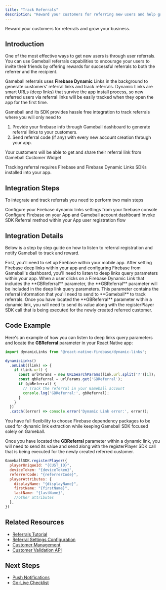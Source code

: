 ```yaml
---
title: "Track Referrals"
description: "Reward your customers for referring new users and help grow your business organically"
---
```


Reward your customers for referrals and grow your business.

## Introduction

One of the most effective ways to get new users is through user referrals. You can use Gameball referrals capabilities to encourage your users to invite their friends by offering rewards for successful referrals to both the referrer and the recipient.

Gameball referrals uses **Firebase Dynamic** Links in the background to generate customers' referral links and track referrals. Dynamic Links are smart URLs (deep links) that survive the app install process, so new referred users via referral links will be easily tracked when they open the app for the first time.

Gameball and its SDK provides hassle free integration to track referrals where you will only need to

1. Provide your firebase info through Gameball dashboard to generate referral links to your customers.
2. Send referral code (if any) with every new account creation through your app.

Your customers will be able to get and share their referral link from Gameball Customer Widget 

Tracking referral requires Firebase and Firebase Dynamic Links SDKs installed into your app.

## Integration Steps

To integrate and track referrals you need to perform two main steps

<Steps>
<Step title="Configure Firebase">
  Configure your Firebase dynamic links settings from your firebase console
</Step>

<Step title="Configure Gameball">
  Configure Firebase on your App and Gameball account dashboard
</Step>

<Step title="Invoke SDK Method">
  Invoke SDK Referral method within your App user registration flow
</Step>
</Steps>

## Integration Details

Below is a step by step guide on how to listen to referral registration and notify Gameball to track and reward.

<Steps>
<Step title="Set up Firebase">
  First, you'll need to set up Firebase within your mobile app.
</Step>

<Step title="Listen to Deep Links">
  After setting Firebase deep links within your app and configuring Firebase from Gameball's dashboard, you'll need to listen to deep links query parameters within your app. When a user clicks on a Firebase Dynamic Link that includes the **GBReferral** parameter, the **GBReferral** parameter will be included in the deep link query parameters.
</Step>

<Step title="Extract Referral Code">
  This parameter contains the referral information that you'll need to send to **Gameball** to track referrals.
</Step>

<Step title="Register with Referral">
  Once you have located the **GBReferral** parameter within a dynamic link, you will need to send its value along with the registerPlayer SDK call that is being executed for the newly created referred customer.
</Step>
</Steps>

## Code Example

Here's an example of how you can listen to deep links query parameters and locate the **GBReferral** parameter in your React Native app:

```javascript
import dynamicLinks from '@react-native-firebase/dynamic-links';

dynamicLinks()
  .onLink((link) => {
    if (link.url) {
      const urlParams = new URLSearchParams(link.url.split('?')[1]);
      const gbReferral = urlParams.get('GBReferral');
      if (gbReferral) {
        // Track the referral in your Gameball account
        console.log('GBReferral:', gbReferral);
      }
    }
  })
  .catch((error) => console.error('Dynamic Link error:', error));
```

You have full flexibility to choose Firebase dependency packages to be used for dynamic link extraction while keeping Gameball SDK focused solely on Gameball.

Once you have located the **GBReferral** parameter within a dynamic link, you will need to send its value and send along with the registerPlayer SDK call that is being executed for the newly created referred customer.

```javascript
GameballSDK.registerPlayer({
  playerUniqueId: "{CUST_ID}",
  deviceToken: "{deviceToken}",
  referrerCode: "{referrerCode}",
  playerAttributes: {
    displayName: "{displayName}",
    firstName: "{firstName}",
    lastName: "{lastName}",
    //other attributes
  },
})
```

## Related Resources

- [Referrals Tutorial](/tutorials/referral)
- [Referral Settings Configuration](/api-reference/configurations/program-configurations/referral-settings)
- [Customer Management](/api-reference/customers/customers)
- [Customer Validation API](/api-reference/customers/management/validate-referrer-code)

## Next Steps

- [Push Notifications](/installation-guide/react-native/push-notifications)
- [Go-Live Checklist](/installation-guide/react-native/go-live-checklist)

